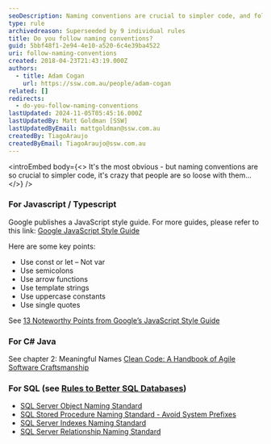 ```yaml
---
seoDescription: Naming conventions are crucial to simpler code, and following established guidelines can make a significant difference in maintaining readability and scalability.
type: rule
archivedreason: Superseeded by 9 individual rules
title: Do you follow naming conventions?
guid: 5bbf48f1-2e94-4e10-a520-6c4e39ba4522
uri: follow-naming-conventions
created: 2018-04-23T21:43:19.000Z
authors:
  - title: Adam Cogan
    url: https://ssw.com.au/people/adam-cogan
related: []
redirects:
  - do-you-follow-naming-conventions
lastUpdated: 2024-11-05T05:45:16.000Z
lastUpdatedBy: Matt Goldman [SSW]
lastUpdatedByEmail: mattgoldman@ssw.com.au
createdBy: TiagoAraujo
createdByEmail: TiagoAraujo@ssw.com.au
---
```


<introEmbed
  body={<>
It's the most obvious - but naming conventions are so crucial to simpler code, it's crazy that people are so loose with them...
  </>}
/>
### For Javascript / Typescript

Google publishes a JavaScript style guide. For more guides, please refer to this link: [Google JavaScript Style Guide](https://google.github.io/styleguide/jsguide.html)

Here are some key points:

* Use const or let – Not var
* Use semicolons
* Use arrow functions
* Use template strings
* Use uppercase constants
* Use single quotes

See [13 Noteworthy Points from Google’s JavaScript Style Guide](https://www.freecodecamp.org/news/google-publishes-a-javascript-style-guide-here-are-some-key-lessons-1810b8ad050b)

### For C# Java

See chapter 2: Meaningful Names [Clean Code: A Handbook of Agile Software Craftsmanship](https://www.amazon.com.au/Robert-Martin-Clean-Code-Craftsmanship/dp/B07XGR7QQD)

### For SQL (see [Rules to Better SQL Databases](/rules-to-better-sql-databases-developers))

* [SQL Server Object Naming Standard](/use-a-sql-server-object-naming-standard)
* [SQL Stored Procedure Naming Standard - Avoid System Prefixes](/avoid-starting-user-stored-procedures-with-system-prefix-sp_-or-dt_)
* [SQL Server Indexes Naming Standard](/use-a-sql-server-indexes-naming-standard)
* [SQL Server Relationship Naming Standard](/use-a-sql-server-relationship-naming-standard)
